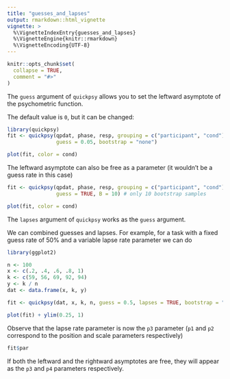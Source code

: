 ```yaml
---
title: "guesses_and_lapses"
output: rmarkdown::html_vignette
vignette: >
  %\VignetteIndexEntry{guesses_and_lapses}
  %\VignetteEngine{knitr::rmarkdown}
  %\VignetteEncoding{UTF-8}
---
```


```r
knitr::opts_chunk$set(
  collapse = TRUE,
  comment = "#>"
)
```

The `guess` argument of `quickpsy` allows you to set the leftward asymptote of the psychometric function. 

The default value is `0`, but it can be changed:

```r
library(quickpsy)
fit <- quickpsy(qpdat, phase, resp, grouping = c("participant", "cond"), 
                guess = 0.05, bootstrap = "none") 

plot(fit, color = cond)
```

The leftward asymptote can also be free as a parameter (it wouldn't be a guess rate in this case)

```r
fit <- quickpsy(qpdat, phase, resp, grouping = c("participant", "cond"),
                guess = TRUE, B = 10) # only 10 bootstrap samples

plot(fit, color = cond)
```




The `lapses` argument of `quickpsy` works as the `guess` argument. 

We can combined guesses and lapses. For example, for a task with a fixed guess rate of 50% and a variable lapse rate parameter we can do 

```r

library(ggplot2)

n <- 100
x <- c(.2, .4, .6, .8, 1) 
k <- c(59, 56, 69, 92, 94) 
y <- k / n
dat <- data.frame(x, k, y)

fit <- quickpsy(dat, x, k, n, guess = 0.5, lapses = TRUE, bootstrap = "none")

plot(fit) + ylim(0.25, 1)
```

Observe that the lapse rate parameter is now the `p3` parameter (`p1` and `p2` correspond to the position and scale parameters respectively)

```r
fit$par
```
If both the leftward and the rightward asymptotes are free, they will appear as the `p3` and `p4` parameters respectively. 

